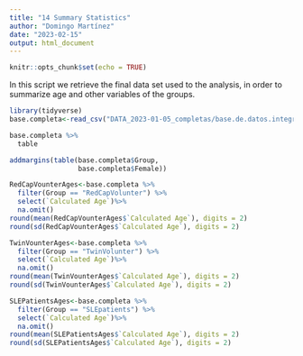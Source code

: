 ```yaml
---
title: "14 Summary Statistics"
author: "Domingo Martínez"
date: "2023-02-15"
output: html_document
---
```


```r
knitr::opts_chunk$set(echo = TRUE)
```

In this script we retrieve the final data set used to the analysis, in order to summarize age and other variables of the groups.

```r
library(tidyverse)
base.completa<-read_csv("DATA_2023-01-05_completas/base.de.datos.integrada.csv")
```
```r
base.completa %>%
  table

addmargins(table(base.completa$Group,
                 base.completa$Female))
```
```r
RedCapVounterAges<-base.completa %>%
  filter(Group == "RedCapVolunter") %>%
  select(`Calculated Age`)%>%
  na.omit()
round(mean(RedCapVounterAges$`Calculated Age`), digits = 2)
round(sd(RedCapVounterAges$`Calculated Age`), digits = 2)
```

```r
TwinVounterAges<-base.completa %>%
  filter(Group == "TwinVolunter") %>%
  select(`Calculated Age`)%>%
  na.omit()
round(mean(TwinVounterAges$`Calculated Age`), digits = 2)
round(sd(TwinVounterAges$`Calculated Age`), digits = 2)
```

```r
SLEPatientsAges<-base.completa %>%
  filter(Group == "SLEpatients") %>%
  select(`Calculated Age`)%>%
  na.omit()
round(mean(SLEPatientsAges$`Calculated Age`), digits = 2)
round(sd(SLEPatientsAges$`Calculated Age`), digits = 2)
```